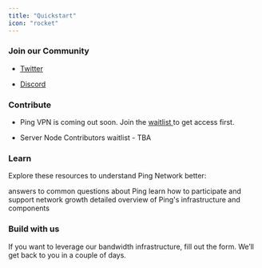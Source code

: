 ```yaml
---
title: "Quickstart"
icon: "rocket"
---
```


### **Join our Community**

* [Twitter](https://twitter.com/pingnetwork)

* [Discord](https://discord.gg/8NxzRj9ayN)

### Contribute

* Ping VPN is coming out soon. Join the [waitlist ](https://pingnetwork.io)to get access first.

* Server Node Contributors waitlist - TBA

### Learn

Explore these resources to understand Ping Network better:

<CardGroup cols={3}>
  <Card title="FAQ" icon="paintbrush" href="/help-center/faq">
    answers to common questions about Ping
  </Card>

  <Card title="Contributing Guide" icon="square-code" href="/Overview/HowToContribute">
    learn how to participate and support network growth
  </Card>

  <Card title="Technical Architecture" icon="chart-mixed" href="/Overview/Architecture">
    detailed overview of Ping's infrastructure and components
  </Card>
</CardGroup>

### Build with us

If you want to leverage our bandwidth infrastructure, fill out the form. We’ll get back to you in a couple of days.

##